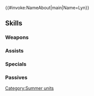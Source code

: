 {{#invoke:NameAbout|main|Name=Lyn}}{{HeroPage Tabs}}
{{Hero Infobox
|Name=Lyn
|Title=Lady of the Beach
|GrowthModifier=Gen 3
|WeaponType=Blue Bow
|MoveType=Flying
|Origin=Fire Emblem: The Blazing Blade
|Gender=Female
|artist=teffish
|actorEN=Wendee Lee
|actorJP=大本眞基子
|releaseDate=2019-07-09
|additionDate=2019-07-08
|TagID=水着リン
|InternalID=396
|Properties=special,tiara,specRate_202302
|cv1=6
|cv2=100200
|description=Noblewoman of Caelin whose true name is Lyndis. Ventured to the island beaches upon receiving an invitation. Appears in Fire Emblem: The Blazing Blade.
}}
{{Stats Page
|Lv1HP=18|Lv1ATK=7|Lv1SPD=10|Lv1DEF=5|Lv1RES=5
|GRHP=45|GRATK=60|GRSPD=65|GRDEF=35|GRRES=50
}}
==Skills==
===Weapons===
{{Weapons Table
|weapon1=Iron Bow
|weapon1Default=1
|weapon1Unlock=1
|weapon2=Steel Bow
|weapon2Default=3
|weapon2Unlock=2
|weapon3=Silver Bow
|weapon3Default=4
|weapon3Unlock=3
|weapon4=Deep-Blue Bow
|weapon4Default=5
|weapon4Unlock=5
}}
===Assists===
{{Assists Table
|assist1=Reposition
|assist1Default=4
|assist1Unlock=3
}}
===Specials===
{{Specials Table}}
===Passives===
{{Passives Table
|passiveA1=Death Blow 1
|passiveA2=Sturdy Blow 1
|passiveA3=Sturdy Blow 2
|passiveA4=Sturdy Impact
|passiveA1Unlock=2
|passiveA2Unlock=3
|passiveA3Unlock=4
|passiveA4Unlock=5
|passiveB1=Atk/Spd Link 1
|passiveB2=Atk/Spd Link 2
|passiveB3=Atk/Spd Link 3
|passiveB1Unlock=3
|passiveB2Unlock=4
|passiveB3Unlock=5
|passiveC1=Distant Guard 1
|passiveC2=Distant Guard 2
|passiveC3=Distant Guard 3
|passiveC1Unlock=1
|passiveC2Unlock=2
|passiveC3Unlock=4
}}
{{Heroes Navbox}}
[[Category:Summer units]]